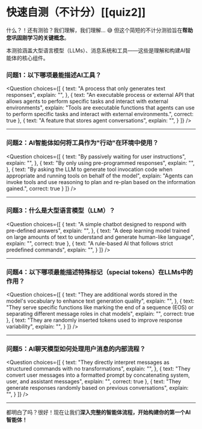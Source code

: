 # 快速自测（不计分）[[quiz2]] 


什么？！还有测验？我们理解，我们理解... 😅 但这个简短的不计分测验旨在**帮助您巩固刚学习的关键概念**。

本测验涵盖大型语言模型（LLMs）、消息系统和工具——这些是理解和构建AI智能体的核心组件。

### 问题1：以下哪项最能描述AI工具？

<Question
choices={[
{
text: "A process that only generates text responses",
explain: "",
},
{
text: "An executable process or external API that allows agents to perform specific tasks and interact with external environments",
explain: "Tools are executable functions that agents can use to perform specific tasks and interact with external environments.",
correct: true
},
{
text: "A feature that stores agent conversations",
explain: "",
}
]}
/>

---

### 问题2：AI智能体如何将工具作为"行动"在环境中使用？

<Question
choices={[
{
text: "By passively waiting for user instructions",
explain: "",
},
{
text: "By only using pre-programmed responses",
explain: "",
},
{
text: "By asking the LLM to generate tool invocation code when appropriate and running tools on behalf of the model",
explain: "Agents can invoke tools and use reasoning to plan and re-plan based on the information gained.",
correct: true
}
]}
/>

---

### 问题3：什么是大型语言模型（LLM）？

<Question
choices={[
{
text: "A simple chatbot designed to respond with pre-defined answers",
explain: "",
},
{
text: "A deep learning model trained on large amounts of text to understand and generate human-like language",
explain: "",
correct: true
},
{
text: "A rule-based AI that follows strict predefined commands",
explain: "",
}
]}
/>

---

### 问题4：以下哪项最能描述特殊标记（special tokens）在LLMs中的作用？

<Question
choices={[
{
text: "They are additional words stored in the model's vocabulary to enhance text generation quality",
explain: "",
},
{
text: "They serve specific functions like marking the end of a sequence (EOS) or separating different message roles in chat models",
explain: "",
correct: true
},
{
text: "They are randomly inserted tokens used to improve response variability",
explain: "",
}
]}
/>

---

### 问题5：AI聊天模型如何处理用户消息的内部流程？

<Question
choices={[
{
text: "They directly interpret messages as structured commands with no transformations",
explain: "",
},
{
text: "They convert user messages into a formatted prompt by concatenating system, user, and assistant messages",
explain: "",
correct: true
},
{
text: "They generate responses randomly based on previous conversations",
explain: "",
}
]}
/>

---


都明白了吗？很好！现在让我们**深入完整的智能体流程，开始构建你的第一个AI智能体！**
